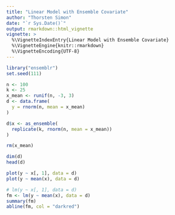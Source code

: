 ```yaml
---
title: "Linear Model with Ensemble Covariate"
author: "Thorsten Simon"
date: "`r Sys.Date()`"
output: rmarkdown::html_vignette
vignette: >
  %\VignetteIndexEntry{Linear Model with Ensemble Covariate}
  %\VignetteEngine{knitr::rmarkdown}
  %\VignetteEncoding{UTF-8}
---
```


```r
library("ensemblr")
set.seed(111)
```

```r
n <- 100
k <- 25
x_mean <- runif(n, -3, 3)
d <- data.frame(
  y = rnorm(n, mean = x_mean)
)

d$x <- as_ensemble(
  replicate(k, rnorm(n, mean = x_mean))
)

rm(x_mean)

dim(d)
head(d)
```

```r
plot(y ~ x[, 1], data = d)
plot(y ~ mean(x), data = d)

# lm(y ~ x[, 1], data = d)
fm <- lm(y ~ mean(x), data = d)
summary(fm)
abline(fm, col = "darkred")
```

